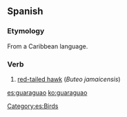 ==Spanish==
===Etymology=== 
From a Caribbean language.
===Verb===
{{es-noun|m}}

# {{Cuba|Dominican Republic|Puerto Rico|lang=es}} [[w:red-tailed hawk|red-tailed hawk]] (''Buteo jamaicensis'')

[[Category:es:Birds]]

[[es:guaraguao]]
[[ko:guaraguao]]